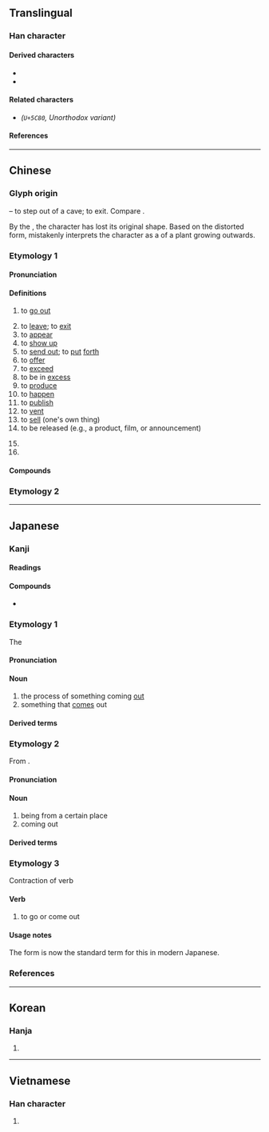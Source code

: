 {{also|岀|齣}}
{{character info/new}}
==Translingual==
{{stroke order|strokes=5}}
{{stroke order|type=animate}}

===Han character===
{{Han char|rn=17|rad=凵|as=03|sn=5|four=22772|canj=UU|ids=⿱屮凵,⿻凵山}}

====Derived characters====
* {{l|mul|[[㑁]], [[咄]], [[𡛛]], [[㤕]], [[拙]], [[泏]], [[昢]], [[朏]], [[胐]], [[柮]], [[炪]], [[䂐]], [[础]], [[𮄬]], [[𮇑]], [[絀]]([[绌]]), [[聉]], [[䖦]], [[袦]], [[𭍨]], [[詘]]([[诎]]), [[貀]], [[趉]], [[𧿺]], [[䠳]], [[鈯]]([[𨱄]]), [[韷]], [[飿]]([[饳]]), [[䭯]], [[黜]]}}
* {{l|mul|[[㔘]], [[䢺]], [[𠀴]], [[𭣩]], [[欪]], [[䪼]], [[䖓]], [[𮧋]], [[屈]], [[㽾]], [[㒴]], [[茁]], [[窋]], [[笜]], [[祟]], [[粜]]}}

====Related characters====
* <font size=4>{{l|mul|[[岀]]}}</font> ''(<code>U+5C80</code>, Unorthodox variant)''

====References====
{{Han ref|kx=0135.110|dkj=01811|dj=0301.070|hdz=10307.080|uh=51FA}}

----

==Chinese==
{{zh-forms}}

===Glyph origin===
{{Han etym}}

{{Han compound|止|凵|ls=ic|t1=foot|t2=cave}} – to step out of a cave; to exit. Compare {{zh-l|*各}}.

By the {{w|Qin dynasty}}, the character has lost its original shape. Based on the distorted form, ''{{w|Shuowen}}'' mistakenly interprets the character as a {{liushu|p|nocap=1}} of a plant growing outwards.

===Etymology 1===

====Pronunciation====
{{zh-pron
|m=chū
|m-s=
|dg=чў1
|c=ceot1
|c-t=
|g=ciit6
|h=pfs=chhut;gd=cud5
|j=cueh4
|mb=chṳ̆
|md=chók
|mn=chhut
|mn-t=cug4/cuh4
|mn-t_note=cug4 - literary; cuh4 - vernacular (dialectal)
|w=4tsheq
|x=cy6
|mc=y
|oc=y
|ma=y
|cat=v,a,part
}}

====Definitions====
{{zh-hanzi}}

# to [[go out]]
#: {{zh-ant|入}}
# to [[leave]]; to [[exit]]
# to [[appear]]
# to [[show up]]
# to [[send out]]; to [[put]] [[forth]]
# to [[offer]]
# to [[exceed]]
# to be in [[excess]]
# to [[produce]]
# to [[happen]]
# to [[publish]]
# to [[vent]]
# to [[sell]] (one's own thing)
# to be released (e.g., a product, film, or announcement)
#: {{zh-x|@Windows&#32;10 已經 出 咗 一 年|Windows 10 has already been '''out''' for a year|C}}
# {{n-g|Particle placed after verbs to indicate an outward movement.}}
# {{n-g|Particle placed after verbs to indicate a completed action.}}

====Compounds====
{{zh-der|退出|出生|七出|不出|並出|交出|付出|伸出|偏出|傑出|拿出|公出|六出|凸出|出世|出乘|出事|出亡|出人|出仕|出任|出使|出來|出倒|出借|出價|出入|出兵|出典|出出|出列|出力|出動|出勤|出去|出口|出名|出品|出售|出喪|出國|出土|出堂|出場|出塞|出塵|出境|出外|出奇|出奔|出妻|出姓|出婦|出嫁|出官|出定|出宰|出家|出尖|出局|出山|出岔|出工|出差|出師|出席|出幼|出店|出庭|出廠|出彩|出征|出心|出恭|出息|出戰|出戶|出手|出招|出挑|出擊|出操|出教|出斬|出景|出書|出月|出材|出格|出梅|出榜|出橐|出殃|出殯|出氣|出水|出汗|出沒|出注|出洋|出活|出浴|出海|出涕|出清|出港|出溜|出火|出熱|出爐|出版|出獄|出獵|出現|出產|出發|出的|出監|出盤|出眾|出示|出神|出科|出租|出笏|出籍|出籠|出粗|出糗|出糧|出糶|出納|出結|出線|出繼|出缺|出群|出聲|出脫|出臺|出航|出色|出芽|出苗|出草|出落|出處|出號|出蟄|出血|出行|出言|出記|出訪|出訴|出診|出讓|出豁|出貨|出資|出賣|出賽|出贅|出走|出超|出路|出跳|出身|出車|出軌|出巡|出迎|出逃|出遊|出道|出醜|出金|出錢|出錯|出門|出閣|出關|出院|出陣|出險|出面|出韻|出頂|出項|出頭|出題|出飯|出首|出馬|出齊|刊出|勻出|售出|外出|失出|娩出|嫡出|將出|展出|庶出|復出|悟出|拔出|招出|指出|掏出|掛出|推出|提出|揪出|搬出|撥出|播出|擊出|擺出|支出|故出|旁出|日出|月出|析出|正出|歧出|歲出|淡出|測出|湧出|滑出|滲出|演出|無出|燕出|爆出|爬出|特出|現出|登出|發出|百出|看出|秀出|突出|糶出|縱出|蜂出|蟲出|讓出|超出|跳出|躄出|輩出|輸出|迸出|逐出|進出|釋出|重出|鋒出|閒出|間出|露出|顯出|騰出|高出|點出|創出|傳出|走出|射出|引出|出洋相|和盤托出|晝伏夜出|離家出走|脫穎而出|歹竹出好筍|出類拔萃|出張}}

===Etymology 2===
{{zh-see|齣}}

{{zh-cat|Beginning}}

----

==Japanese==

===Kanji===
{{ja-kanji|grade=1|rs=凵03}}

====Readings====
{{ja-readings
|goon=しゅち<しゆち, すい
|kanon=しゅつ<しゆつ, すい
|kun=で-, で-る, だ-す, い-ず<い-づ, い-だす, い-でる
}}

====Compounds====
{{der-top|Compounds}}
* {{ja-r|出%湯|いで%ゆ}}

{{der-bottom}}

===Etymology 1===
{{ja-kanjitab|yomi=k|で}}
The {{ja-etym-renyokei|出る|でる|to come out}}

====Pronunciation====
{{ja-pron|yomi=k|で|acc=0|acc_ref=DJR,NHK|acc2=1|acc2_ref=DJR,NHK}}

====Noun====
{{ja-noun|で}}

# the process of something coming [[out]]
# something that [[come]]s out

====Derived terms====
{{der2|ja|title=Terms derived from {{ja-r|出|で}}
|{{ja-r|出%花|で%ばな}}
|{{ja-r|出%会|で%あい}}
|{{ja-r|出%格%子|で%ごう%し}}
|{{ja-r|出%額|で%びたい}}
|{{ja-r|出%掛|で%かけ}}
|{{ja-r|出%稽%古|で%げい%こ|[[home]] [[tutoring]]}}
|{{ja-r|出%口|で%ぐち|[[exit]]; [[outlet]]}}
|{{ja-r|出%際|で%ぎわ}}
|{{ja-r|出%歯|で%ば}}, {{ja-r|出っ歯|でっぱ}}
|{{ja-r|出%汁|で%じる}}, {{ja-r|出%汁|だ%し|[[dashi]], [[broth]]}}
|{{ja-r|出%城|で%じろ}}
|{{ja-r|出%刃|で%ば}}
|{{ja-r|出%水|で%みず}}
|{{ja-r|出%先|で%さき}}
|{{ja-r|出%窓|で%まど}}
|{{ja-r|出%足|で%あし}}
|{{ja-r|出%鱈%目|で%たら%め|[[nonsensical]]; [[haphazard]]}}
|{{ja-r|出%潮|で%しお}}
|{{ja-r|出%入|で%いり|[[income]] and [[expenses]]; free [[association]]s}}
|{{ja-r|出%番|で%ばん|one's [[turn]]}}
|{{ja-r|出%鼻|で%ばな|[[projecting]] part of a mountain or cape; the [[start]]}}
|{{ja-r|出%物|で%もの}}
|{{ja-r|出%放%題|で%ほう%だい}}
|{{ja-r|出%方|で%かた}}
|{{ja-r|出%木%年|で%き%どし}}
|{{ja-r|出%目|で%め}}
|{{ja-r|出%様|で%さま}}
|{{ja-r|出%来|で%き}}
|{{ja-r|出%来る|で%きる|[[can]]; be [[finished]] or [[ready]]; be [[made]]}}
|{{ja-r|出%臍|で%べそ}}
}}

===Etymology 2===
{{ja-kanjitab|yomi=o|しゅつ}}

From {{der|ja|ltc|sort=しゅつ|-}} {{ltc-l|出|to go or come out|id=2}}.

====Pronunciation====
{{ja-pron|yomi=kanon|しゅつ|acc=2|acc_ref=DJR}}

====Noun====
{{ja-noun|しゅつ}}

# being from a certain place
# coming out

====Derived terms====
{{der2|ja|title=Terms derived from {{ja-r|出%|しゅつ%}}
|{{ja-r|出%所|しゅっ%しょ|(Buddhist) [[priest]], [[bonze]]}}
|{{ja-r|出%演|しゅつ%えん|[[appearance]] (as on a stage or on TV), [[performance]]}}
|{{ja-r|出%家|しゅっ%け}}
|{{ja-r|出%火|しゅっ%か|[[outbreak]] of [[fire]]}}
|{{ja-r|出%荷|しゅっ%か|[[shipping]]}}
|{{ja-r|出%芽|しゅつ%が}}
|{{ja-r|出%駕|しゅつ%が}}
|{{ja-r|出%殻|しゅっ%こく}}
|{{ja-r|出%棺|しゅっ%かん}}
|{{ja-r|出%監|しゅっ%かん}}
|{{ja-r|出%願|しゅつ%がん|[[application]] (a verbal or written request)}}
|{{ja-r|出%渠|しゅっ%きょ}}
|{{ja-r|出%漁|しゅつ%りょう}}
|{{ja-r|出%漁|しゅつ%ぎょ}}
|{{ja-r|出%京|しゅっ%きょう}}
|{{ja-r|出%郷|しゅつ%ごう}}
|{{ja-r|出%勤|しゅっ%きん|going to work}}
|{{ja-r|出%金|しゅっ%きん}}
|{{ja-r|出%群|しゅつ%ぐん}}
|{{ja-r|出%軍|しゅつ%ぐん}}
|{{ja-r|出%撃|しゅつ%げき|[[sortie]]}}
|{{ja-r|出%欠|しゅっ%けつ|[[attendance]], [[roll call]]}}
|{{ja-r|出%血|しゅっ%けつ|[[hemorrhage]], [[bleeding]]; [[loss]] in [[business]]}}
|{{ja-r|出%現|しゅつ%げん|[[appearance]], [[entrance]], [[revealing]]}}
|{{ja-r|出%庫|しゅっ%こ}}
|{{ja-r|出%御|しゅつ%ぎょ}}
|{{ja-r|出%向|しゅっ%こう}}
|{{ja-r|出%校|しゅっ%こう}}
|{{ja-r|出%港|しゅっ%こう|ship's [[departure]] from a [[port]]}}
|{{ja-r|出%航|しゅっ%こう|[[sailing]], [[cast off|casting off]]}}
|{{ja-r|出%講|しゅっ%こう}}
|{{ja-r|出%国|しゅつ%ごく|to go [[abroad]]}}
|{{ja-r|出%獄|しゅつ%ごく|to be released from [[prison]]}}
|{{ja-r|出%札|しゅっ%さつ}}
|{{ja-r|出%産|しゅっ%さん|[[childbirth]], [[child-bearing]], giving [[birth]]}}
|{{ja-r|出%仕|しゅつ%じ|to [[take up]] an official [[post]]}}
|{{ja-r|出%師|しゅっ%し|[[dispatch]]ing [[troop]]s}}
|{{ja-r|出%資|しゅっ%し|[[investment]] (contribution of money)}}
|{{ja-r|出%時|しゅつ%じ}}
|{{ja-r|出%自|しゅつ%じ}}
|{{ja-r|出%社|しゅっ%しゃ|to go to [[work]]}}
|{{ja-r|出%場|しゅつ%ば|[[appearance]] on a stage; [[participation]] in a [[competition]]}}
|{{ja-r|出%色|しゅっ%しょく}}
|{{ja-r|出%身|しゅっ%しん|[[hometown]], [[school]] from which one [[graduated]]}}
|{{ja-r|出%陣|しゅつ%じん|going to [[battle]], leaving for the [[front]]}}
|{{ja-r|出%世|しゅっ%せ|[[success]] in life}}
|{{ja-r|出%征|しゅっ%せい|joining a [[military]] and going to [[war]]}}
|{{ja-r|出%生|しゅっ%せい|be [[born]]}}
|{{ja-r|出%精|しゅっ%せい}}
|{{ja-r|出%席|しゅっ%せき|[[attendance]], [[presence]]}}
|{{ja-r|出%船|しゅっ%せん}}
|{{ja-r|出%前|しゅつ%ぜん|[[catering]]; [[food]] supplied to [[order]]}}
|{{ja-r|出%訴|しゅっ%そ}}
|{{ja-r|出%走|しゅっ%そう|[[entry]] in a [[race]]; [[starting]] a race}}
|{{ja-r|出%題|しゅつ%だい}}
|{{ja-r|出%炭|しゅっ%たん}}
|{{ja-r|出%端|しゅっ%たん}}
|{{ja-r|出%超|しゅっ%ちょう|[[excess]] of [[export]]s; [[favorable]] [[trade balance]]}}
|{{ja-r|出%陳|しゅっ%ちん}}
|{{ja-r|出%廷|しゅっ%てい|[[appearance]] in [[court]]}}
|{{ja-r|出%典|しゅっ%てん|[[authority]], [[source]] (of a quotation etc.)}}
|{{ja-r|出%展|しゅっ%てん}}
|{{ja-r|出%店|しゅっ%てん|[[opening up]] a store; [[setting up]] a food stall}}
|{{ja-r|出%度|しゅつ%ど}}
|{{ja-r|出%土|しゅつ%ど|[[archeological]] [[excavation]]}}
|{{ja-r|出%頭|しゅっ%とう|[[presence]], [[appearance]]; [[turning oneself in|turn in]] to the police}}
|{{ja-r|出%動|しゅっ%きん|going into action, military deployment}}
|{{ja-r|出%納|しゅつ%のう}}
|{{ja-r|出%馬|しゅつ%ば|riding out on a [[horse]]; often to a [[battlefield]]}}
|{{ja-r|出%発|しゅっ%ぱつ|[[departure]]}}
|{{ja-r|出%帆|しゅっ%ぱん}}
|{{ja-r|出%版|しゅっ%ぱん|[[publication]], [[publishing]]}}
|{{ja-r|出%費|しゅっ%ぴ|[[spending]], [[expenditure]]}}
|{{ja-r|出%品|しゅっ%ぴん|putting (a product) on display}}
|{{ja-r|出%府|しゅっ%ぷ}}
|{{ja-r|出%兵|しゅっ%ぺい|[[dispatch]]ing of [[troop]]s}}
|{{ja-r|出%穂|しゅっ%すい}}
|{{ja-r|出%没|しゅつ%ぼつ|to [[infest]], to [[haunt]]}}
|{{ja-r|出%奔|しゅっ%ぽん|[[flight]]; [[elopement]]}}
|{{ja-r|出%門|しゅつ%もん}}
|{{ja-r|出%藍|しゅつ%らん}}
|{{ja-r|出%立|しゅっ%たつ|[[depart]] on a journey}}
|{{ja-r|出%猟|しゅつ%りょう}}
|{{ja-r|出%力|しゅつ%りょく|[[generating]] [[power]], [[output]]}}
|{{ja-r|出%塁|しゅつ%るい|([[baseball]]) [[time]]s on [[base]]}}
|{{ja-r|出%廬|しゅつ%ろ}}
|{{ja-r|出%捐|しゅつ%えん}}
}}

===Etymology 3===
{{ja-kanjitab|yomi=k|ず}}
Contraction of verb {{m|ja|出ず|tr=izu||to go or come out|pos=obsolete}}

====Verb====
{{ja-verb|type=shimo ni|ず|hhira=づ}}

# {{lb|ja|sort=す'|obsolete}} to go or come out

====Usage notes====
The {{m|ja|出る|tr=deru}} form is now the standard term for this in modern Japanese.

===References===
<references/>

----

==Korean==

===Hanja===
{{ko-hanja|나다|날|출}}

# {{rfdef|ko|sort=凵03}}

----

==Vietnamese==

===Han character===
{{vi-readings|reading=[[xuất]], [[xuý]]|rs=凵03}}

# {{rfdef|vi|sort=凵03}}
